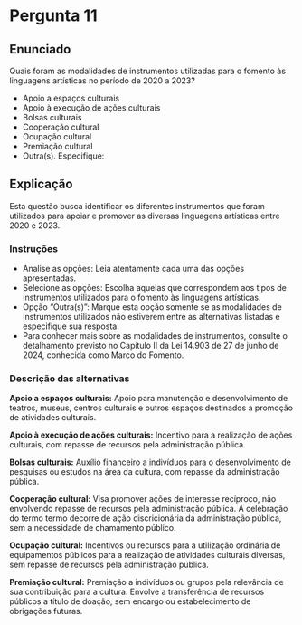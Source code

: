 # Pergunta 11

## Enunciado

Quais foram as modalidades de instrumentos utilizadas para o fomento às linguagens artísticas no período de 2020 a 2023?

* Apoio a espaços culturais
* Apoio à execução de ações culturais
* Bolsas culturais
* Cooperação cultural
* Ocupação cultural
* Premiação cultural
* Outra(s). Especifique:

## Explicação

Esta questão busca identificar os diferentes instrumentos que foram utilizados para apoiar e promover as diversas linguagens artísticas entre 2020 e 2023.

### Instruções

* Analise as opções: Leia atentamente cada uma das opções apresentadas.
* Selecione as opções: Escolha aquelas que correspondem aos tipos de instrumentos utilizados para o fomento às linguagens artísticas.
* Opção "Outra(s)": Marque esta opção somente se as modalidades de instrumentos utilizados não estiverem entre as alternativas listadas e especifique sua resposta.
* Para conhecer mais sobre as modalidades de instrumentos, consulte o detalhamento previsto no Capítulo II da Lei 14.903 de 27 de junho de 2024, conhecida como Marco do Fomento.

### Descrição das alternativas

**Apoio a espaços culturais:** Apoio para manutenção e desenvolvimento de teatros, museus, centros culturais e outros espaços destinados à promoção de atividades culturais.

**Apoio à execução de ações culturais:** Incentivo para a realização de ações culturais, com repasse de recursos pela administração pública.

**Bolsas culturais:** Auxílio financeiro a indivíduos para o desenvolvimento de pesquisas ou estudos na área da cultura, com repasse da administração pública.


**Cooperação cultural:** Visa promover ações de interesse recíproco, não envolvendo repasse de recursos pela administração pública. A celebração do termo termo decorre de ação discricionária da administração pública, sem a necessidade de chamamento público.

**Ocupação cultural:** Incentivos ou recursos para a utilização ordinária de equipamentos públicos para a realização de atividades culturais diversas, sem repasse de recursos pela administração pública.

**Premiação cultural:** Premiação a indivíduos ou grupos pela relevância de sua contribuição para a cultura. Envolve a transferência de recursos públicos a título de doação, sem encargo ou estabelecimento de obrigações futuras.